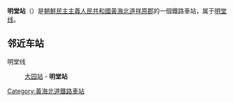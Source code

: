 {{unreferenced|time=2015-01-28T08:28:13+00:00}}
{{朝鮮半島車站資訊
|公司色 = blue
|文字色 = 
|站名 = 明堂站
|圖片 = 
|pxl = 
|圖片說明 =
|前一站 = [[大园站_(平壤市)|大园]]
|前一站距離 = 
|後一站距離 = 
|後一站 = 
|所屬路線 = [[明堂线|明堂线]]
|距離 = 
|起點站 = [[青龙站|青龙]]
|諺文 = 명당역
|朝鮮漢字 = 明堂驛
|文觀部式 = Myeongdang-yeok
|馬-賴式 = Myŏngdang-yŏk
|副站名 = 
|車站編號 = 
|停站路線數 = 
|所屬公司 = [[朝鮮民主主義人民共和國鐵道省|朝鮮民主主義人民共和國鐵道省]]
|所在地 =[[黃海北道|黃海北道]][[祥原郡|祥原郡]]
|車站構造 = 地面车站
|月台配置 = 
|啟用年月日 =
|廢站年月日 = 
|上下車人次 = 
|統計年度 = 
|轉車 = 
|備註 = 
|全寬備註 = 
}}

'''明堂站'''（{{lang-ko|명당역}}）是[[朝鮮民主主義人民共和國|朝鮮民主主義人民共和國]][[黃海北道|黃海北道]][[祥原郡|祥原郡]]的一個鐵路車站，属于[[明堂线|明堂线]]。

==邻近车站==
明堂线
:[[大园站_(平壤市)|大园站]] - '''明堂站'''

{{朝鲜铁路小作品}}

{{明堂线}}

[[Category:黃海北道鐵路車站|Category:黃海北道鐵路車站]]